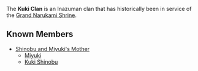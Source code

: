 {{Terminology Infobox
|type         = Families
|type2        = Inazuma Clans
}}
The '''Kuki Clan''' is an Inazuman clan that has historically been in service of the [[Grand Narukami Shrine (Faction)|Grand Narukami Shrine]].
<!--
==History==
-->
==Known Members==
* [[Shinobu and Miyuki's Mother]]
** [[Miyuki]]
** [[Kuki Shinobu]]